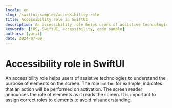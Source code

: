 ```yaml
---
locale: en
slug: /swiftui/samples/accessibility-role
title: Accessibility role in SwiftUI
description: An accessibility role helps users of assistive technologies to understand the purpose of elements on the screen.
keywords: [iOS, SwiftUI, accessibility, code sample]
authors: [yurii]
date: 2024-07-09
---
```


# Accessibility role in SwiftUI

An accessibility role helps users of assistive technologies to understand the purpose of elements on the screen. The role `button` for example, indicates that an action will be performed on activation. The screen reader announces the role of elements as it reads the screen. It is important to assign correct roles to elements to avoid misunderstanding.

<CodeSample id="accessibility-role" framework="swiftui" locale="en"/>
